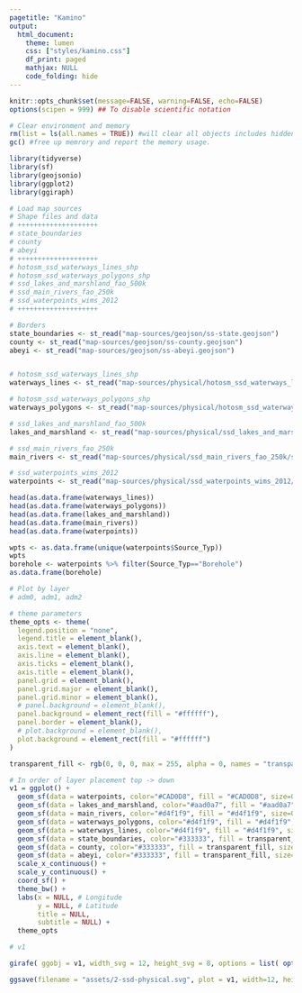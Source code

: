 ```yaml
---
pagetitle: "Kamino"
output: 
  html_document:
    theme: lumen
    css: ["styles/kamino.css"]
    df_print: paged
    mathjax: NULL
    code_folding: hide
---
```


```r

knitr::opts_chunk$set(message=FALSE, warning=FALSE, echo=FALSE)
options(scipen = 999) ## To disable scientific notation

# Clear environment and memory
rm(list = ls(all.names = TRUE)) #will clear all objects includes hidden objects.
gc() #free up memrory and report the memory usage.

library(tidyverse)
library(sf)
library(geojsonio)
library(ggplot2)
library(ggiraph)

```



```r

# Load map sources
# Shape files and data
# ++++++++++++++++++++
# state_boundaries
# county
# abeyi
# ++++++++++++++++++++
# hotosm_ssd_waterways_lines_shp
# hotosm_ssd_waterways_polygons_shp
# ssd_lakes_and_marshland_fao_500k
# ssd_main_rivers_fao_250k
# ssd_waterpoints_wims_2012
# ++++++++++++++++++++

# Borders
state_boundaries <- st_read("map-sources/geojson/ss-state.geojson")
county <- st_read("map-sources/geojson/ss-county.geojson")
abeyi <- st_read("map-sources/geojson/ss-abeyi.geojson")


# hotosm_ssd_waterways_lines_shp
waterways_lines <- st_read("map-sources/physical/hotosm_ssd_waterways_lines_shp/hotosm_ssd_waterways_lines.shp")

# hotosm_ssd_waterways_polygons_shp
waterways_polygons <- st_read("map-sources/physical/hotosm_ssd_waterways_polygons_shp/hotosm_ssd_waterways_polygons.shp")

# ssd_lakes_and_marshland_fao_500k
lakes_and_marshland <- st_read("map-sources/physical/ssd_lakes_and_marshland_fao_500k/ssd_Lakes_and_marshland_fao_500k.shp")

# ssd_main_rivers_fao_250k
main_rivers <- st_read("map-sources/physical/ssd_main_rivers_fao_250k/ssd_main_rivers_fao_250k.shp")

# ssd_waterpoints_wims_2012
waterpoints <- st_read("map-sources/physical/ssd_waterpoints_wims_2012/SSd_Waterpoints_WIMS_2012.shp")

head(as.data.frame(waterways_lines))
head(as.data.frame(waterways_polygons))
head(as.data.frame(lakes_and_marshland))
head(as.data.frame(main_rivers))
head(as.data.frame(waterpoints))

wpts <- as.data.frame(unique(waterpoints$Source_Typ))
wpts
borehole <- waterpoints %>% filter(Source_Typ=="Borehole")
as.data.frame(borehole)

```



```r

# Plot by layer
# adm0, adm1, adm2

# theme parameters
theme_opts <- theme(
  legend.position = "none",
  legend.title = element_blank(),
  axis.text = element_blank(),
  axis.line = element_blank(),
  axis.ticks = element_blank(),
  axis.title = element_blank(),
  panel.grid = element_blank(),
  panel.grid.major = element_blank(),
  panel.grid.minor = element_blank(),
  # panel.background = element_blank(),
  panel.background = element_rect(fill = "#ffffff"),
  panel.border = element_blank(),
  # plot.background = element_blank(),
  plot.background = element_rect(fill = "#ffffff")
)

transparent_fill <- rgb(0, 0, 0, max = 255, alpha = 0, names = "transparent")

# In order of layer placement top -> down
v1 = ggplot() + 
  geom_sf(data = waterpoints, color="#CAD0D8", fill = "#CAD0D8", size=0.3) +
  geom_sf(data = lakes_and_marshland, color="#aad0a7", fill = "#aad0a7", size=0.3) +
  geom_sf(data = main_rivers, color="#d4f1f9", fill = "#d4f1f9", size=0.3) +
  geom_sf(data = waterways_polygons, color="#d4f1f9", fill = "#d4f1f9", size=0.3) +
  geom_sf(data = waterways_lines, color="#d4f1f9", fill = "#d4f1f9", size=0.3) +
  geom_sf(data = state_boundaries, color="#333333", fill = transparent_fill, size=1.0) +
  geom_sf(data = county, color="#333333", fill = transparent_fill, size=0.5) +
  geom_sf(data = abeyi, color="#333333", fill = transparent_fill, size=0.5, linetype = "dashed") +
  scale_x_continuous() +
  scale_y_continuous() +
  coord_sf() +
  theme_bw() +
  labs(x = NULL, # Longitude
       y = NULL, # Latitude
       title = NULL, 
       subtitle = NULL) +
  theme_opts

# v1

girafe( ggobj = v1, width_svg = 12, height_svg = 8, options = list( opts_sizing(rescale = TRUE, width = 0.9) ))

```



```r

ggsave(filename = "assets/2-ssd-physical.svg", plot = v1, width=12, height=12)

```



